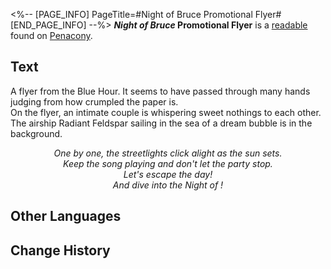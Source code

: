 <%-- [PAGE_INFO]
PageTitle=#Night of Bruce Promotional Flyer#
[END_PAGE_INFO] --%>
{{Readable Infobox
|id           = 306
|partIds      = 190565
|title        = ''Night of Bruce'' Promotional Flyer
|image        = Item Penacony Readable 2.png
|world        = Penacony
|parts        = 1
|author       = <!--to be added-->
|description  = A Blue Hour promotional flyer, its text evoking brimming vibes of romance.
|part1        = ''Night of Bruce'' Promotional Flyer
|source1      = {{cx|Source missing}}
|characters   = 
|factions     = 
}}
'''''Night of Bruce'' Promotional Flyer''' is a [[readable]] found on [[Penacony]].
<!--
==Location==
{{Map Embed|<map name>|<marker id>}}
-->
==Text==
A flyer from the Blue Hour. It seems to have passed through many hands judging from how crumpled the paper is.<br />
On the flyer, an intimate couple is whispering sweet nothings to each other. The airship Radiant Feldspar sailing in the sea of a dream bubble is in the background.

<div align="center">''One by one, the streetlights click alight as the sun sets.<br />
Keep the song playing and don't let the party stop.<br />
Let's escape the day!<br />
And dive into the Night of {{Rubi|Bruce|Blues}}!''</div>

<!--
==Trivia==
* 
-->
==Other Languages==
{{Other Languages
|en   = ''Night of Bruce'' Promotional Flyer
|zhs  = 《布鲁斯之夜》宣传单
|zht  = 《布魯斯之夜》宣傳單
|ja   = 『ブルースの夜』のチラシ
|ko   = ≪블루스의 밤≫ 전단지
|es   = Panfleto de la «Noche de Bruce»
|fr   = Dépliant promotionnel pour la ''Nuit du blues''
|ru   = Флаер «Ночь Брюса»
|th   = ใบปลิว "ราตรีแห่ง Bruce"
|vi   = Tờ Rơi Quảng Cáo "Đêm Bruce"
|de   = Werbeflugblatt für „Die lange Bruce-Nacht“
|id   = Brosur "Malam Bruce"
|pt   = Panfleto Promocional da "Noite de Bruce"
}}

==Change History==
{{Change History|2.0}}